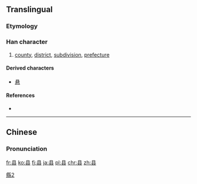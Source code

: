 {{also|縣|県}}
==Translingual==
{{ja-forms|[[県]]|县|[[縣]]}}
===Etymology===
{{Han simp|縣}}

===Han character===
{{Han char|rn=28|rad=厶|as=05|sn=7|four=|canj=月一戈 (BMI)|ids=⿱[[且]][[厶]]}}

# [[county]], [[district]], [[subdivision]], [[prefecture]]

====Derived characters====
* [[悬]]

====References====
* {{Han ref|kx=0164.161|hdz=10386.090|uh=53BF|ud=21439}}

----

==Chinese==
{{zh-hanzi-box|县|[[縣]]}}

===Pronunciation===
{{zh-pron
|m=xiàn
|c=jyun2,jyun6
|h=pfs=yen
|mc=y
|oc=y
|ma=
|cat=n
}}

[[Category:CJKV characters simplified differently in Japan and China|縣2]]

[[fr:县]]
[[ko:县]]
[[fj:县]]
[[ja:县]]
[[pl:县]]
[[chr:县]]
[[zh:县]]
